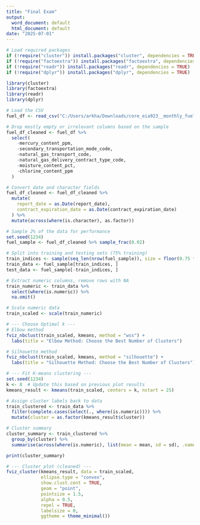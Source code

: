 ---
title: "Final Exam"
output:
  word_document: default
  html_document: default
date: "2025-07-01"
---

```{r }
# Load required packages
if (!require("cluster")) install.packages("cluster", dependencies = TRUE)
if (!require("factoextra")) install.packages("factoextra", dependencies = TRUE)
if (!require("readr")) install.packages("readr", dependencies = TRUE)
if (!require("dplyr")) install.packages("dplyr", dependencies = TRUE)

library(cluster)
library(factoextra)
library(readr)
library(dplyr)

# Load the CSV
fuel_df <- read_csv("C:/Users/arkha/Downloads/core_eia923__monthly_fuel_receipts_costs.csv")

# Drop mostly empty or irrelevant columns based on the sample
fuel_df_cleaned <- fuel_df %>%
  select(
    -mercury_content_ppm,
    -secondary_transportation_mode_code,
    -natural_gas_transport_code,
    -natural_gas_delivery_contract_type_code,
    -moisture_content_pct,
    -chlorine_content_ppm
  )

# Convert date and character fields
fuel_df_cleaned <- fuel_df_cleaned %>%
  mutate(
    report_date = as.Date(report_date),
    contract_expiration_date = as.Date(contract_expiration_date)
  ) %>%
  mutate(across(where(is.character), as.factor))

# Sample 2% of the data for performance
set.seed(1234)
fuel_sample <- fuel_df_cleaned %>% sample_frac(0.02)

# Split into training and testing sets (75% training)
train_indices <- sample(seq_len(nrow(fuel_sample)), size = floor(0.75 * nrow(fuel_sample)))
train_data <- fuel_sample[train_indices, ]
test_data <- fuel_sample[-train_indices, ]

# Extract numeric columns, remove rows with NA
train_numeric <- train_data %>%
  select(where(is.numeric)) %>%
  na.omit()

# Scale numeric data
train_scaled <- scale(train_numeric)

# --- Choose Optimal k ---
# Elbow method
fviz_nbclust(train_scaled, kmeans, method = "wss") +
  labs(title = "Elbow Method: Choose the Best Number of Clusters")

# Silhouette method
fviz_nbclust(train_scaled, kmeans, method = "silhouette") +
  labs(title = "Silhouette Method: Choose the Best Number of Clusters")

# --- Fit K-means clustering ---
set.seed(1234)
k <- 8  # Update this based on previous plot results
kmeans_result <- kmeans(train_scaled, centers = k, nstart = 25)

# Assign cluster labels back to data
train_clustered <- train_data %>%
  filter(complete.cases(select(., where(is.numeric)))) %>%
  mutate(cluster = as.factor(kmeans_result$cluster))

# Cluster summary
cluster_summary <- train_clustered %>%
  group_by(cluster) %>%
  summarise(across(where(is.numeric), list(mean = mean, sd = sd), .names = "{col}_{fn}"))

print(cluster_summary)

# --- Cluster plot (cleaned) ---
fviz_cluster(kmeans_result, data = train_scaled,
             ellipse.type = "convex",
             show.clust.cent = TRUE,
             geom = "point",
             pointsize = 1.5,
             alpha = 0.5,
             repel = TRUE,
             labelsize = 0,
             ggtheme = theme_minimal())
```

